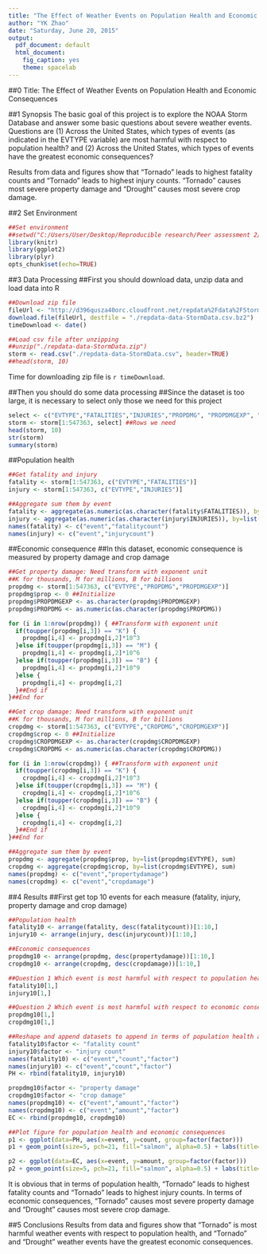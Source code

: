 ```yaml
---
title: "The Effect of Weather Events on Population Health and Economic Consequences"
author: "YK Zhao"
date: "Saturday, June 20, 2015"
output:
  pdf_document: default
  html_document:
    fig_caption: yes
    theme: spacelab
---
```

##0 Title: The Effect of Weather Events on Population Health and Economic Consequences

##1 Synopsis
The basic goal of this project is to explore the NOAA Storm Database and answer some basic questions about severe weather events. Questions are (1) Across the United States, which types of events (as indicated in the EVTYPE variable) are most harmful with respect to population health? and (2) Across the United States, which types of events have the greatest economic consequences?

Results from data and figures show that "Tornado" leads to highest fatality counts and "Tornado" leads to highest injury counts. "Tornado" causes most severe property damage and "Drought" causes most severe crop damage.

##2 Set Environment
```r
##Set environment
##setwd("C:/Users/User/Desktop/Reproducible research/Peer assessment 2/") 
library(knitr)
library(ggplot2)
library(plyr)
opts_chunk$set(echo=TRUE)
```

##3 Data Processing
##First you should download data, unzip data and load data into R
```r
##Download zip file
fileUrl <- "http://d396qusza40orc.cloudfront.net/repdata%2Fdata%2FStormData.csv.bz2"
download.file(fileUrl, destfile = "./repdata-data-StormData.csv.bz2")
timeDownload <- date()

##Load csv file after unzipping
##unzip("./repdata-data-StormData.zip")
storm <- read.csv("./repdata-data-StormData.csv", header=TRUE)
##head(storm, 10)
```
Time for downloading zip file is `r timeDownload`.

##Then you should do some data processing
##Since the dataset is too large, it is necessary to select only those we need for this project
```r
select <- c("EVTYPE","FATALITIES","INJURIES","PROPDMG", "PROPDMGEXP", "CROPDMG", "CROPDMGEXP") ##Variables we need
storm <- storm[1:547363, select] ##Rows we need
head(storm, 10)
str(storm)
summary(storm)
```

##Population health
```r
##Get fatality and injury
fatality <- storm[1:547363, c("EVTYPE","FATALITIES")]
injury <- storm[1:547363, c("EVTYPE","INJURIES")]

##Aggregate sum them by event
fatality <- aggregate(as.numeric(as.character(fatality$FATALITIES)), by=list(fatality$EVTYPE), sum)
injury <- aggregate(as.numeric(as.character(injury$INJURIES)), by=list(injury$EVTYPE), sum)
names(fatality) <- c("event","fatalitycount")
names(injury) <- c("event","injurycount")
```

##Economic consequence
##In this dataset, economic consequence is measured by property damage and crop damage
```r
##Get property damage: Need transform with exponent unit
##K for thousands, M for millions, B for billions
propdmg <- storm[1:547363, c("EVTYPE","PROPDMG","PROPDMGEXP")]
propdmg$prop <- 0 ##Initialize
propdmg$PROPDMGEXP <- as.character(propdmg$PROPDMGEXP)
propdmg$PROPDMG <- as.numeric(as.character(propdmg$PROPDMG))

for (i in 1:nrow(propdmg)) { ##Transform with exponent unit
  if(toupper(propdmg[i,3]) == "K") {
    propdmg[i,4] <- propdmg[i,2]*10^3
  }else if(toupper(propdmg[i,3]) == "M") {
    propdmg[i,4] <- propdmg[i,2]*10^6
  }else if(toupper(propdmg[i,3]) == "B") {
    propdmg[i,4] <- propdmg[i,2]*10^9
  }else {
    propdmg[i,4] <- propdmg[i,2]
  }##End if
}##End for

##Get crop damage: Need transform with exponent unit
##K for thousands, M for millions, B for billions
cropdmg <- storm[1:547363, c("EVTYPE","CROPDMG","CROPDMGEXP")]
cropdmg$crop <- 0 ##Initialize
cropdmg$CROPDMGEXP <- as.character(cropdmg$CROPDMGEXP)
cropdmg$CROPDMG <- as.numeric(as.character(cropdmg$CROPDMG))

for (i in 1:nrow(cropdmg)) { ##Transform with exponent unit
  if(toupper(cropdmg[i,3]) == "K") {
    cropdmg[i,4] <- cropdmg[i,2]*10^3
  }else if(toupper(cropdmg[i,3]) == "M") {
    cropdmg[i,4] <- cropdmg[i,2]*10^6
  }else if(toupper(cropdmg[i,3]) == "B") {
    cropdmg[i,4] <- cropdmg[i,2]*10^9
  }else {
    cropdmg[i,4] <- cropdmg[i,2]
  }##End if
}##End for

##Aggregate sum them by event
propdmg <- aggregate(propdmg$prop, by=list(propdmg$EVTYPE), sum)
cropdmg <- aggregate(cropdmg$crop, by=list(cropdmg$EVTYPE), sum)
names(propdmg) <- c("event","propertydamage")
names(cropdmg) <- c("event","cropdamage")
```

##4 Results
##First get top 10 events for each measure (fatality, injury, property damage and crop damage)
```r
##Population health
fatality10 <- arrange(fatality, desc(fatalitycount))[1:10,]
injury10 <- arrange(injury, desc(injurycount))[1:10,]

##Economic consequences
propdmg10 <- arrange(propdmg, desc(propertydamage))[1:10,]
cropdmg10 <- arrange(cropdmg, desc(cropdamage))[1:10,]

##Question 1 Which event is most harmful with respect to population health?
fatality10[1,]
injury10[1,]

##Question 2 Which event is most harmful with respect to economic consequences?
propdmg10[1,]
cropdmg10[1,]

##Reshape and append datasets to append in terms of population health and economic consequences
fatality10$factor <- "fatality count"
injury10$factor <- "injury count"
names(fatality10) <- c("event","count","factor")
names(injury10) <- c("event","count","factor")
PH <- rbind(fatality10, injury10)

propdmg10$factor <- "property damage"
cropdmg10$factor <- "crop damage"
names(propdmg10) <- c("event","amount","factor")
names(cropdmg10) <- c("event","amount","factor")
EC <- rbind(propdmg10, cropdmg10)

##Plot figure for population health and economic consequences
p1 <- ggplot(data=PH, aes(x=event, y=count, group=factor(factor)))
p1 + geom_point(size=5, pch=21, fill="salmon", alpha=0.5) + labs(title="Top 10 Weather Events Harmful to Population Health", y="Counts", x="Events", fill="Measure Type")

p2 <- ggplot(data=EC, aes(x=event, y=amount, group=factor(factor)))
p2 + geom_point(size=5, pch=21, fill="salmon", alpha=0.5) + labs(title="Top 10 Weather Events Harmful to Economic Consequences", y="Counts", x="Events", fill="Measure Type")
```

It is obvious that in terms of population health, "Tornado" leads to highest fatality counts and "Tornado" leads to highest injury counts. In terms of economic consequences, "Tornado" causes most severe property damage and "Drought" causes most severe crop damage.
  
##5 Conclusions
Results from data and figures show that "Tornado" is most harmful weather events with respect to population health, and "Tornado" and "Drought" weather events have the greatest economic consequences.

